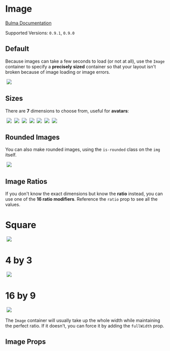 

<Meta title="Elements/Image" component={Image} />

# Image

[Bulma Documentation](https://bulma.io/documentation/elements/image/)

Supported Versions: `0.9.1`, `0.9.0`

## Default

Because images can take a few seconds to load (or not at all), use the `Image` container to specify a **precisely sized** container so that your layout isn't broken because of image loading or image errors.

<Canvas>
  <Story name="Default">
    <Image size="128x128">
      <img src="https://bulma.io/images/placeholders/128x128.png" />
    </Image>
  </Story>
</Canvas>

## Sizes

There are **7** dimensions to choose from, useful for **avatars**:

<Canvas>
  <Story name="Sizes">
    <Block>
      <Image size="16x16">
        <img src="https://bulma.io/images/placeholders/16x16.png" />
      </Image>
    </Block>
    <Block>
      <Image size="24x24">
        <img src="https://bulma.io/images/placeholders/24x24.png" />
      </Image>
    </Block>
    <Block>
      <Image size="32x32">
        <img src="https://bulma.io/images/placeholders/32x32.png" />
      </Image>
    </Block>
    <Block>
      <Image size="48x48">
        <img src="https://bulma.io/images/placeholders/48x48.png" />
      </Image>
    </Block>
    <Block>
      <Image size="64x64">
        <img src="https://bulma.io/images/placeholders/64x64.png" />
      </Image>
    </Block>
    <Block>
      <Image size="96x96">
        <img src="https://bulma.io/images/placeholders/96x96.png" />
      </Image>
    </Block>
    <Block>
      <Image size="128x128">
        <img src="https://bulma.io/images/placeholders/128x128.png" />
      </Image>
    </Block>
  </Story>
</Canvas>

## Rounded Images

You can also make rounded images, using the `is-rounded` class on the `img` itself.

<Canvas>
  <Story name="Rounded">
    <Image size="128x128">
      <img className="is-rounded" src="https://bulma.io/images/placeholders/128x128.png" />
    </Image>
  </Story>
</Canvas>

## Image Ratios

If you don't know the exact dimensions but know the **ratio** instead, you can use one of the **16 ratio modifiers**. Reference the `ratio` prop to see all the values.

<Canvas>
  <Story name="Ratios">
    <Block style={{ maxWidth: '240px' }}>
      <h1>Square</h1>
      <Image ratio="square">
        <img src="https://bulma.io/images/placeholders/480x480.png" />
      </Image>
    </Block>
    <Block style={{ maxWidth: '240px' }}>
      <h1>4 by 3</h1>
      <Image ratio="4by3">
        <img src="https://bulma.io/images/placeholders/640x480.png" />
      </Image>
    </Block>
    <Block style={{ maxWidth: '240px' }}>
      <h1>16 by 9</h1>
      <Image ratio="16by9">
        <img src="https://bulma.io/images/placeholders/640x360.png" />
      </Image>
    </Block>
  </Story>
</Canvas>

The `Image` container will usually take up the whole width while maintaining the perfect ratio.
If it doesn't, you can force it by adding the `fullWidth` prop.

## Image Props

<ArgsTable of={Image} />
